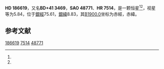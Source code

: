 {{Starbox begin
| name = HD 186619
}}
{{Starbox observe
| epoch = [[J2000.0|J2000.0]]
| constell = {{星座名待查}}<ref name=SIMBAD>{{cite web
 | url=http://simbad.u-strasbg.fr/simbad/sim-id?Ident=HR+7514
 | title=Pulsating variable Star
 | publisher=Centre de Données astronomiques de Strasbourg
 | work=SIMBAD
 | accessdate=2012-07-13
 | archive-date=2021-12-23
 | archive-url=https://web.archive.org/web/20211223083032/http://simbad.u-strasbg.fr/simbad/sim-id?Ident=HR+7514
 }}</ref><ref name=DATA>{{cite web
 | url=http://vizier.u-strasbg.fr/viz-bin/VizieR-5?-out.add=.&-source=5050&-corr=PK=HR&-out.max=9999&HR=7514
 | title=VizieR Detailed Page
 | accessdate=2012-07-13
 | archive-date=2016-03-05
 | archive-url=https://web.archive.org/web/20160305003329/http://vizier.u-strasbg.fr/viz-bin/VizieR-5?-out.add=.&-source=5050&-corr=PK=HR&-out.max=9999&HR=7514
 | dead-url=no
 }}</ref>
| 星官 = 
| ra = {{RA|19|43|45}}<ref name=SIMBAD /><ref name=DATA />
| dec = {{DEC|+41|46|23}}<ref name=SIMBAD /><ref name=DATA />
| appmag_v = 5.84<ref name=SIMBAD /><ref name=DATA />
}}
{{Starbox character
| class = M0IIIab<ref name=SIMBAD /><ref name=DATA />
| b-v = 1.57<ref name=SIMBAD /><ref name=DATA />
| u-b = 1.99<ref name=SIMBAD /><ref name=DATA />
| r-i = <ref name=SIMBAD /><ref name=DATA />
| variable = 
}}
{{Starbox astrometry
| radial_v = 1.99
| prop_mo_ra = -41
| parallax = 0.014
| p_error = 
}}
{{Starbox catalog
| names =BD+41 3469，[[SAO星表|SAO]] 48771，[[HD星表|HD]] 186619，[[HR星表|HR]] 7514}}
{{Starbox reference |Simbad=HR+7514}}
{{Starbox end}}

'''HD 186619'''，又名'''BD+41 3469'''，'''SAO 48771'''、'''HR 7514'''，是一颗恒星<ref name=SIMBAD /><ref name=DATA />，视星等为5.84，位于[[銀道座標系|銀經]]75.61，[[銀道座標系|銀緯]]8.83，其[[B1900.0|B1900.0]]坐标为赤經{{RA|19|40|24.8}}，赤緯{{DEC|+41|8.83|58}}。

== 参考文献 ==
{{reflist}}

{{star-stub}}

[[Category:HD和HDE天體|186619]]
[[Category:HR天體|7514]]
[[Category:SAO天體|48771]]